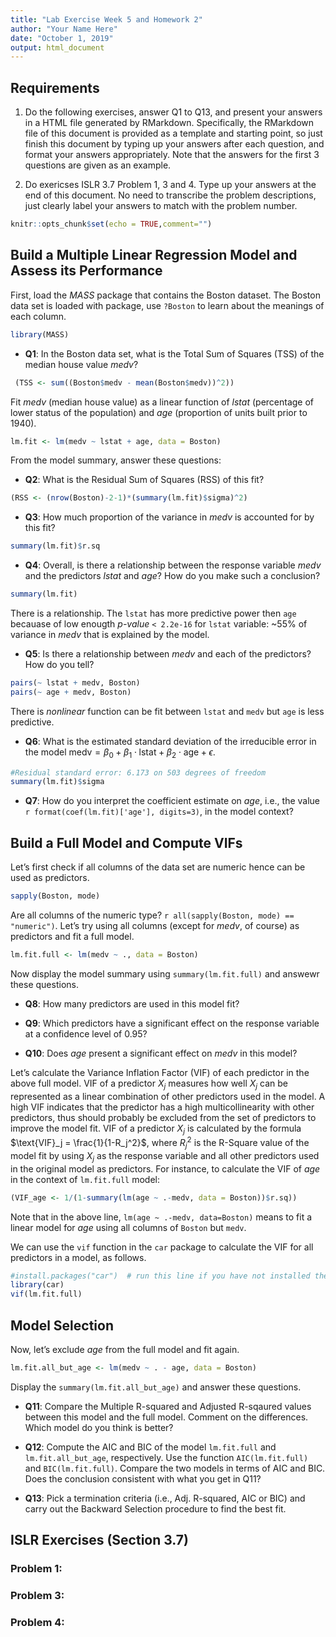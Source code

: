 ```yaml
---
title: "Lab Exercise Week 5 and Homework 2"
author: "Your Name Here"
date: "October 1, 2019"
output: html_document
---
```


## Requirements
1. Do the following exercises, answer Q1 to Q13, and present your answers in a HTML file generated by RMarkdown. Specifically, the RMarkdown file of this document is provided as a template and starting point, so just finish this document by typing up your answers after each question, and format your answers appropriately. Note that the answers for the first 3 questions are given as an example. 

2. Do exericses ISLR 3.7 Problem 1, 3 and 4. Type up your answers at the end of this document. No need to transcribe the problem descriptions, just clearly label your answers to match with the problem number. 

```r
knitr::opts_chunk$set(echo = TRUE,comment="")
```

## Build a Multiple Linear Regression Model and Assess its Performance

First, load the *MASS* package that contains the Boston dataset. The Boston data set is loaded with package, use `?Boston` to learn about the meanings of each column.
```r
library(MASS) 
```

* __Q1__: In the Boston data set, what is the Total Sum of Squares (TSS) of the median house value _medv_? 
```r
 (TSS <- sum((Boston$medv - mean(Boston$medv))^2))

```

Fit _medv_ (median house value) as a linear function of _lstat_ (percentage of lower status of the population) and _age_ (proportion of units built prior to 1940). 
```r
lm.fit <- lm(medv ~ lstat + age, data = Boston)
```

From the model summary, answer these questions:

* __Q2__: What is the Residual Sum of Squares (RSS) of this fit? 
```r
(RSS <- (nrow(Boston)-2-1)*(summary(lm.fit)$sigma)^2)
```

* __Q3__: How much proportion of the variance in _medv_ is accounted for by this fit? 
```r
summary(lm.fit)$r.sq
```

* __Q4__: Overall, is there a relationship between the response variable _medv_ and the predictors _lstat_ and _age_? How do you make such a conclusion? 
```r
summary(lm.fit)
```
There is a relationship. The `lstat` has more predictive power then `age` becauase of low enougth _p-value_  `< 2.2e-16` for `lstat` variable: ~55%  of variance in _medv_ that is explained by the model.

* __Q5__: Is there a relationship between _medv_ and each of the predictors? How do you tell?
```r

pairs(~ lstat + medv, Boston)
pairs(~ age + medv, Boston)

```

There is _nonlinear_ function can be fit between `lstat` and `medv` but `age` is less predictive. 

* __Q6__: What is the estimated standard deviation of the irreducible error in the model $\text{medv} = \beta_0 + \beta_1 \cdot \text{lstat} + \beta_2 \cdot \text{age} + \epsilon$. 

```r
#Residual standard error: 6.173 on 503 degrees of freedom
summary(lm.fit)$sigma
```
* __Q7__: How do you interpret the coefficient estimate on _age_, i.e., the value `r format(coef(lm.fit)['age'], digits=3)`, in the model context?

## Build a Full Model and Compute VIFs

Let's first check if all columns of the data set are numeric hence can be used as predictors.

```r
sapply(Boston, mode)
```

Are all columns of the numeric type? `r all(sapply(Boston, mode) == "numeric")`. Let's try using all columns (except for _medv_, of course) as predictors and fit a full model. 

```r
lm.fit.full <- lm(medv ~ ., data = Boston)
```

Now display the model summary using `summary(lm.fit.full)` and answewr these questions.

* __Q8__: How many predictors are used in this model fit?

* __Q9__: Which predictors have a significant effect on the response variable at a confidence level of 0.95?

* __Q10__: Does _age_ present a significant effect on _medv_ in this model?  

Let's calculate the Variance Inflation Factor (VIF) of each predictor in the above full model. VIF of a predictor $X_j$ measures how well $X_j$ can be represented as a linear combination of other predictors used in the model. A high VIF indicates that the predictor has a high multicollinearity with other predictors, thus should probably be excluded from the set of predictors to improve the model fit. 
VIF of a predictor $X_j$ is calculated by the formula $\text{VIF}_j = \frac{1}{1-R_j^2}$, where $R_j^2$ is the R-Square value of the model fit by using $X_j$ as the response variable and all other predictors used in the original model as predictors. For instance, to calculate the VIF of _age_ in the context of `lm.fit.full` model:

```r
(VIF_age <- 1/(1-summary(lm(age ~ .-medv, data = Boston))$r.sq))
```

Note that in the above line, `lm(age ~ .-medv, data=Boston)` means to fit a linear model for _age_ using all columns of `Boston` but `medv`. 

We can use the `vif` function in the `car` package to calculate the VIF for all predictors in a model, as follows.

```r
#install.packages("car")  # run this line if you have not installed the "car" package before
library(car)
vif(lm.fit.full)
```


## Model Selection

Now, let's exclude _age_ from the full model and fit again. 

```r
lm.fit.all_but_age <- lm(medv ~ . - age, data = Boston)
```

Display the `summary(lm.fit.all_but_age)` and answer these questions.

* __Q11__: Compare the Multiple R-squared and Adjusted R-sqaured values between this model and the full model. Comment on the differences. Which model do you think is better?

* __Q12__: Compute the AIC and BIC of the model `lm.fit.full` and `lm.fit.all_but_age`, respectively. Use the function `AIC(lm.fit.full)` and `BIC(lm.fit.full)`. Compare the two models in terms of AIC and BIC. Does the conclusion consistent with what you get in Q11?

* __Q13__: Pick a termination criteria (i.e., Adj. R-squared, AIC or BIC) and carry out the Backward Selection procedure to find the best fit. 


## ISLR Exercises (Section 3.7)

### Problem 1:


### Problem 3:


### Problem 4:

